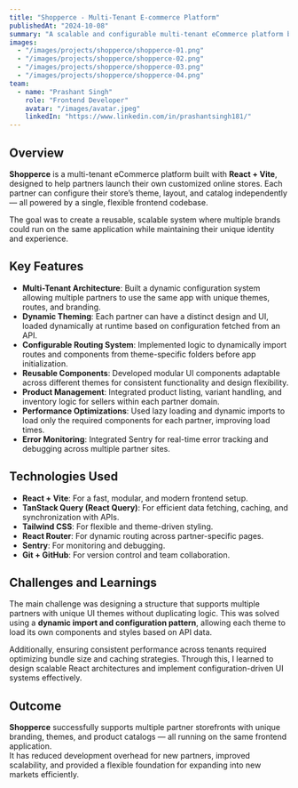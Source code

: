 ---
title: "Shopperce - Multi-Tenant E-commerce Platform"
publishedAt: "2024-10-08"
summary: "A scalable and configurable multi-tenant eCommerce platform built with React, enabling partners to launch fully branded online stores with unique themes and product catalogs."
images:
  - "/images/projects/shopperce/shopperce-01.png"
  - "/images/projects/shopperce/shopperce-02.png"
  - "/images/projects/shopperce/shopperce-03.png"
  - "/images/projects/shopperce/shopperce-04.png"
team:
  - name: "Prashant Singh"
    role: "Frontend Developer"
    avatar: "/images/avatar.jpeg"
    linkedIn: "https://www.linkedin.com/in/prashantsingh181/"
---

## Overview

**Shopperce** is a multi-tenant eCommerce platform built with **React + Vite**, designed to help partners launch their own customized online stores. Each partner can configure their store’s theme, layout, and catalog independently — all powered by a single, flexible frontend codebase.

The goal was to create a reusable, scalable system where multiple brands could run on the same application while maintaining their unique identity and experience.

## Key Features

- **Multi-Tenant Architecture**: Built a dynamic configuration system allowing multiple partners to use the same app with unique themes, routes, and branding.
- **Dynamic Theming**: Each partner can have a distinct design and UI, loaded dynamically at runtime based on configuration fetched from an API.
- **Configurable Routing System**: Implemented logic to dynamically import routes and components from theme-specific folders before app initialization.
- **Reusable Components**: Developed modular UI components adaptable across different themes for consistent functionality and design flexibility.
- **Product Management**: Integrated product listing, variant handling, and inventory logic for sellers within each partner domain.
- **Performance Optimizations**: Used lazy loading and dynamic imports to load only the required components for each partner, improving load times.
- **Error Monitoring**: Integrated Sentry for real-time error tracking and debugging across multiple partner sites.

## Technologies Used

- **React + Vite**: For a fast, modular, and modern frontend setup.
- **TanStack Query (React Query)**: For efficient data fetching, caching, and synchronization with APIs.
- **Tailwind CSS**: For flexible and theme-driven styling.
- **React Router**: For dynamic routing across partner-specific pages.
- **Sentry**: For monitoring and debugging.
- **Git + GitHub**: For version control and team collaboration.

## Challenges and Learnings

The main challenge was designing a structure that supports multiple partners with unique UI themes without duplicating logic. This was solved using a **dynamic import and configuration pattern**, allowing each theme to load its own components and styles based on API data.

Additionally, ensuring consistent performance across tenants required optimizing bundle size and caching strategies. Through this, I learned to design scalable React architectures and implement configuration-driven UI systems effectively.

## Outcome

**Shopperce** successfully supports multiple partner storefronts with unique branding, themes, and product catalogs — all running on the same frontend application.  
It has reduced development overhead for new partners, improved scalability, and provided a flexible foundation for expanding into new markets efficiently.
